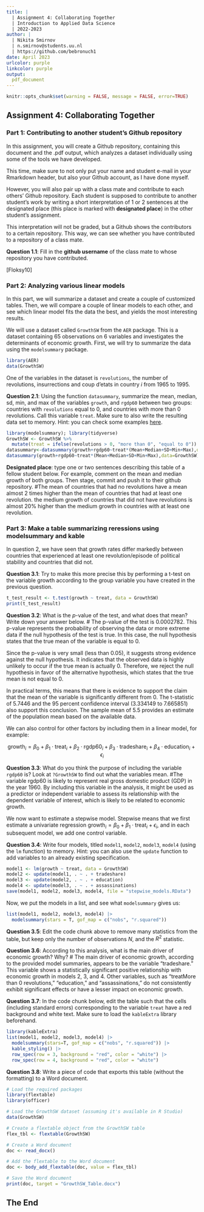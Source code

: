 ---
title: | 
  | Assignment 4: Collaborating Together
  | Introduction to Applied Data Science
  | 2022-2023
author: |
  | Nikita Smirnov
  | n.smirnov@students.uu.nl
  | https://github.com/bebronuch1
date: April 2023
urlcolor: purple
linkcolor: purple
output: 
  pdf_document
---

```{r setup, include = FALSE}
knitr::opts_chunk$set(warning = FALSE, message = FALSE, error=TRUE)
```

## Assignment 4: Collaborating Together 

### Part 1: Contributing to another student's Github repository

In this assignment, you will create a Github repository, containing this document and the .pdf output, which analyzes a dataset individually using some of the tools we have developed. 

This time, make sure to not only put your name and student e-mail in your Rmarkdown header, but also your Github account, as I have done myself. 

However, you will also pair up with a class mate and contribute to each others' Github repository. Each student is supposed to contribute to another student's work by writing a short interpretation of 1 or 2 sentences at the designated place (this place is marked with **designated place**) in the other student's assignment. 

This interpretation will not be graded, but a Github shows the contributors to a certain repository. This way, we can see whether you have contributed to a repository of a class mate. 

**Question 1.1**: Fill in the __github username__ of the class mate to whose repository you have contributed. 

[Floksy10]

### Part 2: Analyzing various linear models

In this part, we will summarize a dataset and create a couple of customized tables. Then, we will compare a couple of linear models to each other, and see which linear model fits the data the best, and yields the most interesting results.

We will use a dataset called `GrowthSW` from the `AER` package. This is a dataset containing 65 observations on 6 variables and investigates the determinants of economic growth. First, we will try to summarize the data using the `modelsummary` package. 

```{r, warning=FALSE, message=FALSE}
library(AER)
data(GrowthSW)
```

One of the variables in the dataset is `revolutions`, the number of revolutions, insurrections and coup d'etats in country $i$ from 1965 to 1995.

**Question 2.1**: Using the function `datasummary`, summarize the mean, median, sd, min, and max of the variables `growth`, and `rgdp60` between two groups: countries with `revolutions` equal to 0, and countries with more than 0 revolutions. Call this variable `treat`. Make sure to also write the resulting data set to memory. Hint: you can check some examples [here](https://vincentarelbundock.github.io/modelsummary/articles/datasummary.html#datasummary).

```{r}
library(modelsummary); library(tidyverse)
GrowthSW <- GrowthSW %>%
  mutate(treat = ifelse(revolutions > 0, "more than 0", "equal to 0"))
datasummary<-datasummary(growth+rgdp60~treat*(Mean+Median+SD+Min+Max),data=GrowthSW)
datasummary(growth+rgdp60~treat*(Mean+Median+SD+Min+Max),data=GrowthSW)
```

**Designated place**: type one or two sentences describing this table of a fellow student below. For example, comment on the mean and median growth of both groups. Then stage, commit and push it to their github repository. 
#The mean of countries that had no revolutions have a mean almost 2 times higher than the mean of countries that had at least one revolution. the medium growth of countries that did not have revolutions is almost 20% higher than the medium growth in countries with at least one revolution.

### Part 3: Make a table summarizing reressions using modelsummary and kable

In question 2, we have seen that growth rates differ markedly between countries that experienced at least one revolution/episode of political stability and countries that did not. 

**Question 3.1**: Try to make this more precise this by performing a t-test on the variable growth according to the group variable you have created in the previous question. 

```{r}
t_test_result <- t.test(growth ~ treat, data = GrowthSW)
print(t_test_result)
```

**Question 3.2**: What is the $p$-value of the test, and what does that mean? Write down your answer below.
# The p-value of the test is 0.0002782. This p-value represents the probability of observing the data or more extreme data if the null hypothesis of the test is true. In this case, the null hypothesis states that the true mean of the variable is equal to 0.

Since the p-value is very small (less than 0.05), it suggests strong evidence against the null hypothesis. It indicates that the observed data is highly unlikely to occur if the true mean is actually 0. Therefore, we reject the null hypothesis in favor of the alternative hypothesis, which states that the true mean is not equal to 0.

In practical terms, this means that there is evidence to support the claim that the mean of the variable is significantly different from 0. The t-statistic of 5.7446 and the 95 percent confidence interval (3.334149 to 7.665851) also support this conclusion. The sample mean of 5.5 provides an estimate of the population mean based on the available data.

We can also control for other factors by including them in a linear model, for example:

$$
\text{growth}_i = \beta_0 + \beta_1 \cdot \text{treat}_i + \beta_2 \cdot \text{rgdp60}_i + \beta_3 \cdot \text{tradeshare}_i + \beta_4 \cdot \text{education}_i + \epsilon_i
$$

**Question 3.3**: What do you think the purpose of including the variable `rgdp60` is? Look at `?GrowthSW` to find out what the variables mean. 
#The variable rgdp60 is likely to represent real gross domestic product (GDP) in the year 1960. By including this variable in the analysis, it might be used as a predictor or independent variable to assess its relationship with the dependent variable of interest, which is likely to be related to economic growth.

We now want to estimate a stepwise model. Stepwise means that we first estimate a univariate regression $\text{growth}_i = \beta_0 + \beta_1 \cdot \text{treat}_i + \epsilon_i$, and in each subsequent model, we add one control variable. 

**Question 3.4**: Write four models, titled `model1`, `model2`, `model3`, `model4` (using the `lm` function) to memory. Hint: you can also use the `update` function to add variables to an already existing specification.

```{r}
model1 <- lm(growth ~ treat, data = GrowthSW)
model2 <- update(model1, . ~ . + tradeshare)
model3 <- update(model2, . ~ . + education)
model4 <- update(model3, . ~ . + assassinations)
save(model1, model2, model3, model4, file = "stepwise_models.RData")
```

Now, we put the models in a list, and see what `modelsummary` gives us:

```{r}
list(model1, model2, model3, model4) |>
  modelsummary(stars = T, gof_map = c("nobs", "r.squared"))
```

**Question 3.5**: Edit the code chunk above to remove many statistics from the table, but keep only the number of observations $N$, and the $R^2$ statistic. 

**Question 3.6**: According to this analysis, what is the main driver of economic growth? Why?
# The main driver of economic growth, according to the provided model summaries, appears to be the variable "tradeshare." This variable shows a statistically significant positive relationship with economic growth in models 2, 3, and 4. Other variables, such as "treatMore than 0 revolutions," "education," and "assassinations," do not consistently exhibit significant effects or have a lesser impact on economic growth.


**Question 3.7**: In the code chunk below, edit the table such that the cells (including standard errors) corresponding to the variable `treat` have a red background and white text. Make sure to load the `kableExtra` library beforehand.

```{r}
library(kableExtra)
list(model1, model2, model3, model4) |>
  modelsummary(stars=T, gof_map = c("nobs", "r.squared")) |>
  kable_styling() |>
  row_spec(row = 3, background = "red", color = "white") |>
  row_spec(row = 4, background = "red", color = "white")
```

**Question 3.8**: Write a piece of code that exports this table (without the formatting) to a Word document. 

```{r}
# Load the required packages
library(flextable)
library(officer)

# Load the GrowthSW dataset (assuming it's available in R Studio)
data(GrowthSW)

# Create a flextable object from the GrowthSW table
flex_tbl <- flextable(GrowthSW)

# Create a Word document
doc <- read_docx()

# Add the flextable to the Word document
doc <- body_add_flextable(doc, value = flex_tbl)

# Save the Word document
print(doc, target = "GrowthSW_Table.docx")
```

## The End
